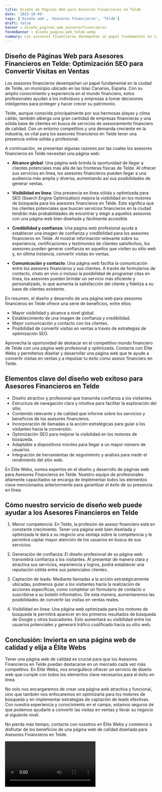```yaml
---
title: Diseño de Páginas Web para Asesores Financieros en Telde
date: '2023-10-04'
tags: ['Diseño web', 'Asesores Financieros', 'Telde']
draft: false
banner : diseño_paginas_web_asesoresfinancieros
fondoBanner : diseño_pagina_web_telde.webp
summary: Los asesores financieros desempeñan un papel fundamental en la ciudad de Telde, un municipio ubicado en las Islas Canarias, España. Con su amplio conocimiento y experiencia en el mundo financiero, estos profesionales ayudan a los individuos y empresas a tomar decisiones inteligentes para proteger y hacer crecer su patrimonio.
---
```


## Diseño de Páginas Web para Asesores Financieros en Telde: Optimización SEO para Convertir Visitas en Ventas

Los asesores financieros desempeñan un papel fundamental en la ciudad de Telde, un municipio ubicado en las Islas Canarias, España. Con su amplio conocimiento y experiencia en el mundo financiero, estos profesionales ayudan a los individuos y empresas a tomar decisiones inteligentes para proteger y hacer crecer su patrimonio.

Telde, aunque conocida principalmente por sus hermosas playas y clima cálido, también alberga una gran cantidad de empresas financieras y una sólida base de clientes en busca de servicios de asesoramiento financiero de calidad. Con un entorno competitivo y una demanda creciente en la industria, es vital para los asesores financieros en Telde tener una presencia online sólida y profesional.

A continuación, se presentan algunas razones por las cuales los asesores financieros en Telde necesitan una página web:

- **Alcance global**: Una página web brinda la oportunidad de llegar a clientes potenciales más allá de las fronteras físicas de Telde. Al ofrecer sus servicios en línea, los asesores financieros pueden llegar a una audiencia más amplia y diversa, aumentando así sus posibilidades de generar ventas.

- **Visibilidad en línea**: Una presencia en línea sólida y optimizada para SEO (Search Engine Optimization) mejora la visibilidad en los motores de búsqueda para los asesores financieros en Telde. Esto significa que los clientes potenciales que buscan servicios financieros en la ciudad tendrán más probabilidades de encontrar y elegir a aquellos asesores con una página web bien diseñada y fácilmente accesible.

- **Credibilidad y confianza**: Una página web profesional ayuda a establecer una imagen de confianza y credibilidad para los asesores financieros en Telde. Al mostrar información relevante sobre su experiencia, certificaciones y testimonios de clientes satisfechos, los asesores pueden generar confianza en aquellos que visiten su sitio web y, en última instancia, convertir visitas en ventas.

- **Comunicación y contacto**: Una página web facilita la comunicación entre los asesores financieros y sus clientes. A través de formularios de contacto, chats en vivo o incluso la posibilidad de programar citas en línea, los asesores pueden brindar un servicio más eficiente y personalizado, lo que aumenta la satisfacción del cliente y fideliza a su base de clientes existente.

En resumen, el diseño y desarrollo de una página web para asesores financieros en Telde ofrece una serie de beneficios, entre ellos:

- Mayor visibilidad y alcance a nivel global.
- Establecimiento de una imagen de confianza y credibilidad.
- Mejor comunicación y contacto con los clientes.
- Posibilidad de convertir visitas en ventas a través de estrategias de optimización SEO.

Aprovecha la oportunidad de destacar en el competitivo mundo financiero de Telde con una página web profesional y optimizada. Contacta con Élite Webs y permítenos diseñar y desarrollar una página web que te ayude a convertir visitas en ventas y a impulsar tu éxito como asesor financiero en Telde.

<GifSeo />

<Cta />

## Elementos clave del diseño web exitoso para Asesores Financieros en Telde

- Diseño atractivo y profesional que transmita confianza a los visitantes.
- Estructura de navegación clara y intuitiva para facilitar la exploración del sitio.
- Contenido relevante y de calidad que informe sobre los servicios y beneficios de los asesores financieros.
- Incorporación de llamadas a la acción estratégicas para guiar a los visitantes hacia la conversión.
- Optimización SEO para mejorar la visibilidad en los motores de búsqueda.
- Adaptable a dispositivos móviles para llegar a un mayor número de usuarios.
- Integración de herramientas de seguimiento y análisis para medir el rendimiento del sitio web.

En Élite Webs, somos expertos en el diseño y desarrollo de páginas web para Asesores Financieros en Telde. Nuestro equipo de profesionales altamente capacitados se encarga de implementar todos los elementos clave mencionados anteriormente para garantizar el éxito de su presencia en línea.

## Cómo nuestro servicio de diseño web puede ayudar a los Asesores Financieros en Telde

1. Menor competencia: En Telde, la profesión de asesor financiero está en constante crecimiento. Tener una página web bien diseñada y optimizada le dará a su negocio una ventaja sobre la competencia y le permitirá captar mayor atención de los usuarios en busca de sus servicios.

2. Generación de confianza: El diseño profesional de su página web transmitirá confianza a los visitantes. Al presentar de manera clara y atractiva sus servicios, experiencia y logros, podrá establecer una reputación sólida entre sus potenciales clientes.

3. Captación de leads: Mediante llamadas a la acción estratégicamente ubicadas, podremos guiar a los visitantes hacia la realización de acciones específicas, como completar un formulario de contacto o suscribirse a su boletín informativo. De esta manera, aumentaremos las posibilidades de convertir las visitas en ventas reales.

4. Visibilidad en línea: Una página web optimizada para los motores de búsqueda le permitirá aparecer en los primeros resultados de búsqueda de Google y otros buscadores. Esto aumentará su visibilidad entre los usuarios potenciales y generará tráfico cualificado hacia su sitio web.

## Conclusión: Invierta en una página web de calidad y elija a Élite Webs

Tener una página web de calidad es crucial para que los Asesores Financieros en Telde puedan destacarse en un mercado cada vez más competitivo. En Élite Webs, nos enorgullece ofrecer un servicio de diseño web que cumple con todos los elementos clave necesarios para el éxito en línea.

No solo nos encargaremos de crear una página web atractiva y funcional, sino que también nos enfocaremos en optimizarla para los motores de búsqueda y en implementar estrategias de captación de leads efectivas. Con nuestra experiencia y conocimiento en el campo, estamos seguros de que podemos ayudarle a convertir las visitas en ventas y llevar su negocio al siguiente nivel.

No pierda más tiempo, contacte con nosotros en Élite Webs y comience a disfrutar de los beneficios de una página web de calidad diseñada para Asesores Financieros en Telde.

<Video />

<CtaBot job='Asesores Financieros' city='Telde'/>

<Gmaps query='Telde+españa+maps' />